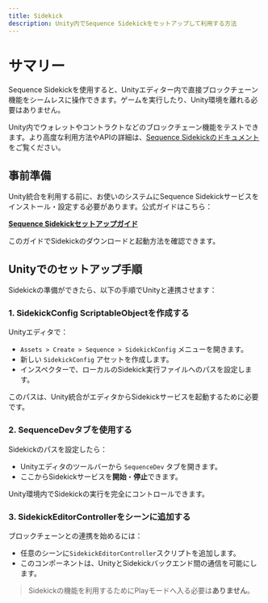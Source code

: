 ```yaml
---
title: Sidekick
description: Unity内でSequence Sidekickをセットアップして利用する方法
---
```


# サマリー
Sequence Sidekickを使用すると、Unityエディター内で直接ブロックチェーン機能をシームレスに操作できます。ゲームを実行したり、Unity環境を離れる必要はありません。

Unity内でウォレットやコントラクトなどのブロックチェーン機能をテストできます。より高度な利用方法やAPIの詳細は、[Sequence Sidekickのドキュメント](https://docs.sequence.xyz/solutions/sidekick/overview)をご覧ください。

## 事前準備
Unity統合を利用する前に、お使いのシステムにSequence Sidekickサービスをインストール・設定する必要があります。公式ガイドはこちら：

**[Sequence Sidekickセットアップガイド](https://docs.sequence.xyz/solutions/sidekick/overview)**

このガイドでSidekickのダウンロードと起動方法を確認できます。

## Unityでのセットアップ手順
Sidekickの準備ができたら、以下の手順でUnityと連携させます：

### 1. SidekickConfig ScriptableObjectを作成する
Unityエディタで：
- `Assets > Create > Sequence > SidekickConfig` メニューを開きます。
- 新しい `SidekickConfig` アセットを作成します。
- インスペクターで、ローカルのSidekick実行ファイルへのパスを設定します。

このパスは、Unity統合がエディタからSidekickサービスを起動するために必要です。

### 2. SequenceDevタブを使用する
Sidekickのパスを設定したら：
- Unityエディタのツールバーから `SequenceDev` タブを開きます。
- ここからSidekickサービスを**開始**・**停止**できます。

Unity環境内でSidekickの実行を完全にコントロールできます。

### 3. SidekickEditorControllerをシーンに追加する
ブロックチェーンとの連携を始めるには：
- 任意のシーンに`SidekickEditorController`スクリプトを追加します。
- このコンポーネントは、UnityとSidekickバックエンド間の通信を可能にします。

> Sidekickの機能を利用するためにPlayモードへ入る必要は**ありません**。